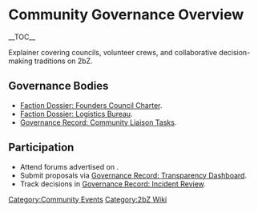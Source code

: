{{Short description|Explainer covering councils, volunteer crews, and collaborative decision-making traditions on 2bZ}}
= Community Governance Overview =
{{2bZ Navbox}}
__TOC__

Explainer covering councils, volunteer crews, and collaborative decision-making traditions
on 2bZ.

== Governance Bodies ==
* [[Faction Dossier: Founders Council Charter]].
* [[Faction Dossier: Logistics Bureau]].
* [[Governance Record: Community Liaison Tasks]].

== Participation ==
* Attend forums advertised on [[Category:Community Events]].
* Submit proposals via [[Governance Record: Transparency Dashboard]].
* Track decisions in [[Governance Record: Incident Review]].

[[Category:2bZ Wiki]]
